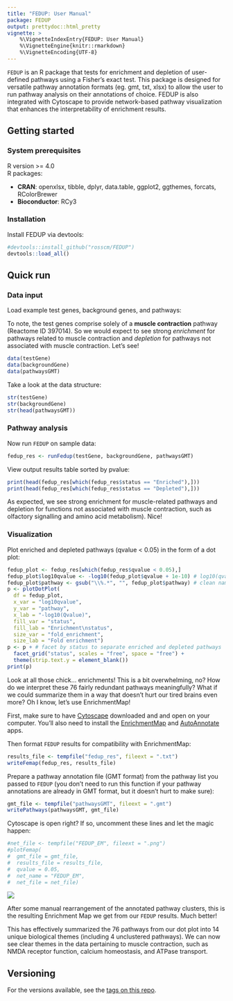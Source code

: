 ```yaml
---
title: "FEDUP: User Manual"
package: FEDUP
output: prettydoc::html_pretty
vignette: >
    %\VignetteIndexEntry{FEDUP: User Manual}
    %\VignetteEngine{knitr::rmarkdown}
    %\VignetteEncoding{UTF-8}
---
```


`FEDUP` is an R package that tests for enrichment and depletion
of user-defined pathways using a Fisher's exact test. This package is
designed for versatile pathway annotation formats (eg. gmt, txt, xlsx) to
allow the user to run pathway analysis on their annotations of choice.
FEDUP is also integrated with Cytoscape to provide network-based pathway
visualization that enhances the interpretability of enrichment results.

## Getting started
### System prerequisites

R version >= 4.0  
R packages:

* **CRAN**: openxlsx, tibble, dplyr, data.table, ggplot2, ggthemes, forcats,
            RColorBrewer  
* **Bioconductor**: RCy3

### Installation

Install FEDUP via devtools:

```r
#devtools::install_github("rosscm/FEDUP")
devtools::load_all()
```

## Quick run
### Data input

Load example test genes, background genes, and pathways:

To note, the test genes comprise solely of a **muscle contraction** pathway
(Reactome ID 397014). So we would expect to see strong *enrichment* for pathways
related to muscle contraction and *depletion* for pathways not associated with
muscle contraction. Let's see!

```r
data(testGene)
data(backgroundGene)
data(pathwaysGMT)
```

Take a look at the data structure:

```r
str(testGene)
str(backgroundGene)
str(head(pathwaysGMT))
```

### Pathway analysis

Now run `FEDUP` on sample data:

```r
fedup_res <- runFedup(testGene, backgroundGene, pathwaysGMT)
```

View output results table sorted by pvalue:

```r
print(head(fedup_res[which(fedup_res$status == "Enriched"),]))
print(head(fedup_res[which(fedup_res$status == "Depleted"),]))
```

As expected, we see strong enrichment for muscle-related pathways and depletion
for functions not associated with muscle contraction, such as olfactory
signalling and amino acid metabolism). Nice!

### Visualization

Plot enriched and depleted pathways (qvalue < 0.05) in the form of a dot plot:

```r
fedup_plot <- fedup_res[which(fedup_res$qvalue < 0.05),]
fedup_plot$log10qvalue <- -log10(fedup_plot$qvalue + 1e-10) # log10(qvalue)
fedup_plot$pathway <- gsub("\\%.*", "", fedup_plot$pathway) # clean names
p <- plotDotPlot(
  df = fedup_plot,
  x_var = "log10qvalue",
  y_var = "pathway",
  x_lab = "-log10(Qvalue)",
  fill_var = "status",
  fill_lab = "Enrichment\nstatus",
  size_var = "fold_enrichment",
  size_lab = "Fold enrichment")
p <- p + # facet by status to separate enriched and depleted pathways
  facet_grid("status", scales = "free", space = "free") +
  theme(strip.text.y = element_blank())
print(p)
```

Look at all those chick... enrichments! This is a bit overwhelming, no? How do
we interpret these 76 fairly redundant pathways meaningfully? What if we could
summarize them in a way that doesn't hurt our tired brains even more? Oh I know,
let's use EnrichmentMap!

First, make sure to have [Cytoscape](https://cytoscape.org/download.html)
downloaded and and open on your computer. You'll also need to install the
[EnrichmentMap](http://apps.cytoscape.org/apps/enrichmentmap) and
[AutoAnnotate](http://apps.cytoscape.org/apps/autoannotate) apps.

Then format `FEDUP` results for compatibility with EnrichmentMap:

```r
results_file <- tempfile("fedup_res", fileext = ".txt")
writeFemap(fedup_res, results_file)
```

Prepare a pathway annotation file (GMT format) from the pathway list you passed
to `FEDUP` (you don't need to run this function if your pathway annotations are
already in GMT format, but it doesn't hurt to make sure):

```r
gmt_file <- tempfile("pathwaysGMT", fileext = ".gmt")
writePathways(pathwaysGMT, gmt_file)
```

Cytoscape is open right? If so, uncomment these lines and let the magic happen:

```r
#net_file <- tempfile("FEDUP_EM", fileext = ".png")
#plotFemap(
#  gmt_file = gmt_file,
#  results_file = results_file,
#  qvalue = 0.05,
#  net_name = "FEDUP_EM",
#  net_file = net_file)
```

![](figures/FEDUP_EM-1.png)

After some manual rearrangement of the annotated pathway clusters, this is the
resulting Enrichment Map we get from our `FEDUP` results. Much better!

This has effectively summarized the 76 pathways from our dot plot into 14 unique
biological themes (including 4 unclustered pathways). We can now see clear
themes in the data pertaining to muscle contraction, such as NMDA receptor
function, calcium homeostasis, and ATPase transport.

## Versioning

For the versions available, see the
[tags on this repo](https://github.com/rosscm/FEDUP/tags).
